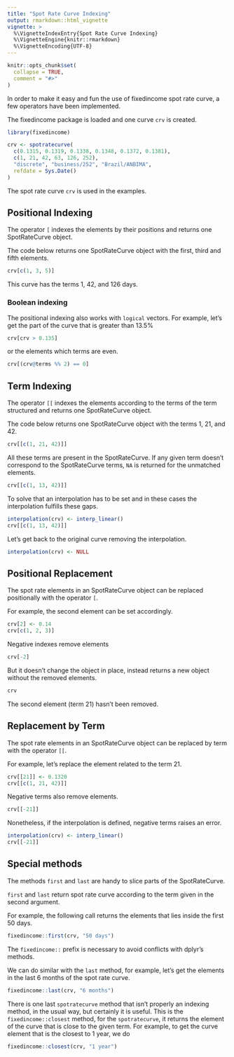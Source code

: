 ```yaml
---
title: "Spot Rate Curve Indexing"
output: rmarkdown::html_vignette
vignette: >
  %\VignetteIndexEntry{Spot Rate Curve Indexing}
  %\VignetteEngine{knitr::rmarkdown}
  %\VignetteEncoding{UTF-8}
---
```


```r
knitr::opts_chunk$set(
  collapse = TRUE,
  comment = "#>"
)
```

In order to make it easy and fun the use of fixedincome spot rate curve, a few operators have been
implemented.

The fixedincome package is loaded and one curve `crv` is created.

```r
library(fixedincome)

crv <- spotratecurve(
  c(0.1315, 0.1319, 0.1338, 0.1348, 0.1372, 0.1381),
  c(1, 21, 42, 63, 126, 252),
  "discrete", "business/252", "Brazil/ANBIMA",
  refdate = Sys.Date()
)
```

The spot rate curve `crv` is used in the examples.

## Positional Indexing

The operator `[` indexes the elements by their positions and returns one SpotRateCurve object.

The code below returns one SpotRateCurve object with the first, third and fifth elements.

```r
crv[c(1, 3, 5)]
```

This curve has the terms 1, 42, and 126 days.

### Boolean indexing

The positional indexing also works with `logical` vectors.
For example, let's get the part of the curve that is greater than 13.5%

```r
crv[crv > 0.135]
```

or the elements which terms are even.

```r
crv[(crv@terms %% 2) == 0]
```

## Term Indexing

The operator `[[` indexes the elements according to the terms of the term structured and returns
one SpotRateCurve object.

The code below returns one SpotRateCurve object with the terms 1, 21, and 42.

```r
crv[[c(1, 21, 42)]]
```

All these terms are present in the SpotRateCurve.
If any given term doesn't correspond to the SpotRateCurve terms, `NA` is returned for the unmatched
elements.

```r
crv[[c(1, 13, 42)]]
```

To solve that an interpolation has to be set and in these cases the interpolation fulfills these gaps.

```r
interpolation(crv) <- interp_linear()
crv[[c(1, 13, 42)]]
```

Let's get back to the original curve removing the interpolation.

```r
interpolation(crv) <- NULL
```

## Positional Replacement

The spot rate elements in an SpotRateCurve object can be replaced positionally with the operator `[`.

For example, the second element can be set accordingly.

```r
crv[2] <- 0.14
crv[c(1, 2, 3)]
```

Negative indexes remove elements

```r
crv[-2]
```

But it doesn't change the object in place, instead returns a new object without the removed
elements.

```r
crv
```

The second element (term 21) hasn't been removed.

## Replacement by Term

The spot rate elements in an SpotRateCurve object can be replaced by term with the operator `[[`.

For example, let's replace the element related to the term 21.

```r
crv[[21]] <- 0.1320
crv[[c(1, 21, 42)]]
```

Negative terms also remove elements.

```r
crv[[-21]]
```

Nonetheless, if the interpolation is defined, negative terms raises an error.

```r
interpolation(crv) <- interp_linear()
crv[[-21]]
```

## Special methods

The methods `first` and `last` are handy to slice parts of the SpotRateCurve.

`first` and `last` return spot rate curve according to the term given in the second argument.

For example, the following call returns the elements that lies inside the first 50 days.

```r
fixedincome::first(crv, "50 days")
```

The `fixedincome::` prefix is necessary to avoid conflicts with dplyr's methods.

We can do similar with the `last` method, for example, let's get the elements in the last 6 months
of the spot rate curve.

```r
fixedincome::last(crv, "6 months")
```

There is one last `spotratecurve` method that isn't properly an indexing method, in the usual way,
but certainly it is useful.
This is the `fixedincome::closest` method, for the `spotratecurve`, it returns the element of
the curve that is close to the given term.
For example, to get the curve element that is the closest to 1 year, we do

```r
fixedincome::closest(crv, "1 year")
```